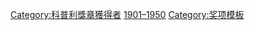 <noinclude>
{{NoteTA
|G1=物理学
}}
</noinclude>{{Navbox
|name      = 1901年至1950年科普利奖章获奖者
|title     = 1901年至1950年[[科普利奖章]]获得者
|state = {{{state|autocollapse}}}
|bodyclass = hlist
|group1 = 1900年代
|list1 = 
* 1901年：[[约西亚·威拉德·吉布斯]]
* 1902年：[[第一代李斯特男爵约瑟夫·李斯特|约瑟夫·李斯特]]
* 1903年：[[爱德华·修斯]]
* 1904年：[[威廉·克鲁克斯]]
* 1905年：[[德米特里·门捷列夫]]
* 1906年：[[伊利亞·梅契尼可夫]]
* 1907年：[[阿尔伯特·迈克耳孙]]
* 1908年：[[阿尔弗雷德·拉塞尔·华莱士]]
* 1909年：[[乔治·希尔 (天文学家)|乔治·希尔]]
* 1910年：[[弗朗西斯·高尔顿]]
|group2 = 1910年代
|list2 = 
* 1911年：[[乔治·达尔文]]
* 1912年：[[菲利克斯·克莱因]]
* 1913年：[[雷·兰克斯特]]
* 1914年：[[约瑟夫·汤姆孙]]
* 1915年：[[伊万·彼得罗维奇·巴甫洛夫]]
* 1916年：[[詹姆斯·杜瓦]]
* 1917年：{{link-en|皮埃尔·保罗·埃米尔·鲁|Pierre Paul Émile Roux}}
* 1918年：[[亨德里克·洛伦兹]]
* 1919年：[[威廉·贝利斯]]
* 1920年：{{link-en|贺拉斯·布朗|Horace Tabberer Brown}}
|group3 = 1920年代
|list3 = 
* 1921年：[[约瑟夫·拉莫尔]]
* 1922年：[[欧内斯特·卢瑟福]]
* 1923年：[[贺拉斯·兰姆]]
* 1924年：{{link-en|爱德华·阿尔伯特·夏尔皮-沙菲尔|Edward Albert Sharpey-Schafer}}
* 1925年：[[阿尔伯特·爱因斯坦]]
* 1926年：[[弗雷德里克·霍普金斯]]
* 1927年：[[查尔斯·斯科特·谢灵顿]]
* 1928年：[[查尔斯·阿尔杰农·帕尔森斯]]
* 1929年：[[马克斯·普朗克]]
* 1930年：[[威廉·亨利·布拉格]]
|group4 = 1930年代
|list4 =
* 1931年：{{link-en|阿瑟·舒斯特|Arthur Schuster}}
* 1932年：[[喬治·海爾]]
* 1933年：[[西奥博尔德·史密斯]]
* 1934年：[[约翰·斯科特·霍尔丹]]
* 1935年：[[查尔斯·威耳逊]]
* 1936年：[[阿瑟·埃文斯]]
* 1937年：[[亨利·哈利特·戴尔]]
* 1938年：[[尼尔斯·玻尔]]
* 1939年：[[托马斯·亨特·摩尔根]]
* 1940年：[[保罗·朗之万]]
|group5 = 1940年代
|list5 =
* 1941年：[[托马斯·刘易斯 (心脏病学家)|托马斯·刘易斯]]
* 1942年：[[罗伯特·鲁宾逊]]
* 1943年：[[约瑟夫·巴克罗夫特]]
* 1944年：[[杰弗里·英格拉姆·泰勒]]
* 1945年：[[奥斯瓦尔德·埃弗里]]
* 1946年：[[埃德加·阿德里安，第一代阿德里安男爵|埃德加·阿德里安]]
* 1947年：[[戈弗雷·哈罗德·哈代]]
* 1948年：[[阿奇博尔德·希尔]]
* 1949年：[[乔治·德海韦西]]
* 1950年：[[詹姆斯·查德威克]]
| below = {{Copley Medallists footer|1901–1950}}
}}[[Category:科普利獎章獲得者]]<noinclude>
{{collapsible option}}
[[Category:科普利奖章|1901–1950]]
[[Category:奖项模板]]
</noinclude>